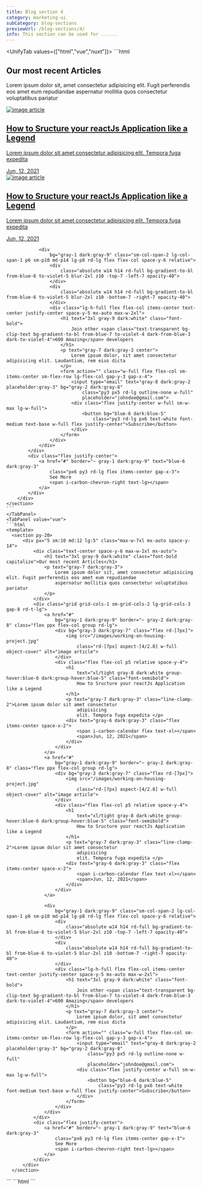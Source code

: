 ```yaml
---
title: Blog section 4
category: marketing-ui
subCategory: blog-sections
previewUrl: /blog-sections/4/
info: This section can be used for ......
---
```


<UnifyTab values={["html","vue","nuxt"]}>
    <TabPanel value="html">
    ```html
    <section py-20>
        <div px="5 sm:10 md:12 lg:5" class="max-w-7xl mx-auto space-y-14">
            <div class="text-center space-y-6 max-w-2xl mx-auto">
                <h1 text="3xl gray-9 dark:white" class="font-bold capitalize">Our most recent Articles</h1>
                <p text="gray-7 dark:gray-3">
                    Lorem ipsum dolor sit, amet consectetur adipisicing elit. Fugit perferendis eos amet eum repudiandae
                    aspernatur mollitia quos consectetur voluptatibus pariatur
                </p>
            </div>
            <div class="grid grid-cols-1 sm-grid-cols-2 lg-grid-cols-3 gap-8 rd-t-lg">
                <a href="#"
                    bg="gray-1 dark:gray-9" border="~ gray-2 dark:gray-8" class="flex ppx flex-col group rd-lg">
                    <div bg="gray-3 dark:gray-7" class="flex rd-[7px]">
                        <img src="/images/working-on-housing-project.jpg"
                            class="rd-[7px] aspect-[4/2.8] w-full object-cover" alt="image article">
                    </div>
                    <div class="flex flex-col p5 relative space-y-4">
                        <h1
                            text="xl/tight gray-8 dark:white group-hover:blue-6 dark:group-hover:blue-5" class="font-semibold">
                            How to Sructure your reactJs Application like a Legend
                        </h1>
                        <p text="gray-7 dark:gray-3" class="line-clamp-2">Lorem ipsum dolor sit amet consectetur
                            adipisicing
                            elit. Tempora fuga expedita </p>
                        <div text="gray-6 dark:gray-3" class="flex items-center space-x-2">
                            <span i-carbon-calendar flex text-xl></span>
                            <span>Jun, 12, 2021</span>
                        </div>
                    </div>
                </a>
                <a href="#"
                    bg="gray-1 dark:gray-9" border="~ gray-2 dark:gray-8" class="flex ppx flex-col group rd-lg">
                    <div bg="gray-3 dark:gray-7" class="flex rd-[7px]">
                        <img src="/images/working-on-housing-project.jpg"
                            class="rd-[7px] aspect-[4/2.8] w-full object-cover" alt="image article">
                    </div>
                    <div class="flex flex-col p5 relative space-y-4">
                        <h1
                            text="xl/tight gray-8 dark:white group-hover:blue-6 dark:group-hover:blue-5" class="font-semibold">
                            How to Sructure your reactJs Application like a Legend
                        </h1>
                        <p text="gray-7 dark:gray-3" class="line-clamp-2">Lorem ipsum dolor sit amet consectetur
                            adipisicing
                            elit. Tempora fuga expedita </p>
                        <div text="gray-6 dark:gray-3" class="flex items-center space-x-2">
                            <span i-carbon-calendar flex text-xl></span>
                            <span>Jun, 12, 2021</span>
                        </div>
                    </div>
                </a>

                <div
                    bg="gray-1 dark:gray-9" class="sm-col-span-2 lg-col-span-1 p6 sm-p10 md-p14 lg-p8 rd-lg flex flex-col space-y-6 relative">
                    <div
                        class="absolute w14 h14 rd-full bg-gradient-to-bl from-blue-6 to-violet-5 blur-2xl z10 -top-7 -left-7 opacity-40">
                    </div>
                    <div
                        class="absolute w14 h14 rd-full bg-gradient-to-bl from-blue-6 to-violet-5 blur-2xl z10 -bottom-7 -right-7 opacity-40">
                    </div>
                    <div class="lg-h-full flex flex-col items-center text-center justify-center space-y-5 mx-auto max-w-2xl">
                        <h1 text="3xl gray-9 dark:white" class="font-bold">
                            Join other <span class="text-transparent bg-clip-text bg-gradient-to-bl from-blue-7 to-violet-4 dark-from-blue-3 dark-to-violet-4">600 Amazing</span> developers
                        </h1>
                        <p text="gray-7 dark:gray-3 center">
                            Lorem ipsum dolor, sit amet consectetur adipisicing elit. Laudantium, rem eius dicta
                        </p>
                        <form action="" class="w-full flex flex-col sm-items-center sm-flex-row lg-flex-col gap-y-3 gap-x-4">
                            <input type="email" text="gray-8 dark:gray-2 placeholder:gray-3" bg="gray-2 dark:gray-8"
                                class="py3 px5 rd-lg outline-none w-full"
                                placeholder="johndoe@gmail.com">
                            <div class="flex justify-center w-full sm-w-max lg-w-full">
                                <button bg="blue-6 dark:blue-5"
                                    class="py3 rd-lg px6 text-white font-medium text-base w-full flex justify-center">Subscribe</button>
                            </div>
                        </form>
                    </div>
                </div>
            </div>
            <div class="flex justify-center">
                <a href="#" border="~ gray-1 dark:gray-9" text="blue-6 dark:gray-3"
                    class="px6 py3 rd-lg flex items-center gap-x-3">
                    See More
                    <span i-carbon-chevron-right text-lg></span>
                </a>
            </div>
        </div>
    </section>
    ```
    </TabPanel>
    <TabPanel value="vue">
    ```html
    <template>
      <section py-20>
          <div px="5 sm:10 md:12 lg:5" class="max-w-7xl mx-auto space-y-14">
              <div class="text-center space-y-6 max-w-2xl mx-auto">
                  <h1 text="3xl gray-9 dark:white" class="font-bold capitalize">Our most recent Articles</h1>
                  <p text="gray-7 dark:gray-3">
                      Lorem ipsum dolor sit, amet consectetur adipisicing elit. Fugit perferendis eos amet eum repudiandae
                      aspernatur mollitia quos consectetur voluptatibus pariatur
                  </p>
              </div>
              <div class="grid grid-cols-1 sm-grid-cols-2 lg-grid-cols-3 gap-8 rd-t-lg">
                  <a href="#"
                      bg="gray-1 dark:gray-9" border="~ gray-2 dark:gray-8" class="flex ppx flex-col group rd-lg">
                      <div bg="gray-3 dark:gray-7" class="flex rd-[7px]">
                          <img src="/images/working-on-housing-project.jpg"
                              class="rd-[7px] aspect-[4/2.8] w-full object-cover" alt="image article">
                      </div>
                      <div class="flex flex-col p5 relative space-y-4">
                          <h1
                              text="xl/tight gray-8 dark:white group-hover:blue-6 dark:group-hover:blue-5" class="font-semibold">
                              How to Sructure your reactJs Application like a Legend
                          </h1>
                          <p text="gray-7 dark:gray-3" class="line-clamp-2">Lorem ipsum dolor sit amet consectetur
                              adipisicing
                              elit. Tempora fuga expedita </p>
                          <div text="gray-6 dark:gray-3" class="flex items-center space-x-2">
                              <span i-carbon-calendar flex text-xl></span>
                              <span>Jun, 12, 2021</span>
                          </div>
                      </div>
                  </a>
                  <a href="#"
                      bg="gray-1 dark:gray-9" border="~ gray-2 dark:gray-8" class="flex ppx flex-col group rd-lg">
                      <div bg="gray-3 dark:gray-7" class="flex rd-[7px]">
                          <img src="/images/working-on-housing-project.jpg"
                              class="rd-[7px] aspect-[4/2.8] w-full object-cover" alt="image article">
                      </div>
                      <div class="flex flex-col p5 relative space-y-4">
                          <h1
                              text="xl/tight gray-8 dark:white group-hover:blue-6 dark:group-hover:blue-5" class="font-semibold">
                              How to Sructure your reactJs Application like a Legend
                          </h1>
                          <p text="gray-7 dark:gray-3" class="line-clamp-2">Lorem ipsum dolor sit amet consectetur
                              adipisicing
                              elit. Tempora fuga expedita </p>
                          <div text="gray-6 dark:gray-3" class="flex items-center space-x-2">
                              <span i-carbon-calendar flex text-xl></span>
                              <span>Jun, 12, 2021</span>
                          </div>
                      </div>
                  </a>

                  <div
                      bg="gray-1 dark:gray-9" class="sm-col-span-2 lg-col-span-1 p6 sm-p10 md-p14 lg-p8 rd-lg flex flex-col space-y-6 relative">
                      <div
                          class="absolute w14 h14 rd-full bg-gradient-to-bl from-blue-6 to-violet-5 blur-2xl z10 -top-7 -left-7 opacity-40">
                      </div>
                      <div
                          class="absolute w14 h14 rd-full bg-gradient-to-bl from-blue-6 to-violet-5 blur-2xl z10 -bottom-7 -right-7 opacity-40">
                      </div>
                      <div class="lg-h-full flex flex-col items-center text-center justify-center space-y-5 mx-auto max-w-2xl">
                          <h1 text="3xl gray-9 dark:white" class="font-bold">
                              Join other <span class="text-transparent bg-clip-text bg-gradient-to-bl from-blue-7 to-violet-4 dark-from-blue-3 dark-to-violet-4">600 Amazing</span> developers
                          </h1>
                          <p text="gray-7 dark:gray-3 center">
                              Lorem ipsum dolor, sit amet consectetur adipisicing elit. Laudantium, rem eius dicta
                          </p>
                          <form action="" class="w-full flex flex-col sm-items-center sm-flex-row lg-flex-col gap-y-3 gap-x-4">
                              <input type="email" text="gray-8 dark:gray-2 placeholder:gray-3" bg="gray-2 dark:gray-8"
                                  class="py3 px5 rd-lg outline-none w-full"
                                  placeholder="johndoe@gmail.com">
                              <div class="flex justify-center w-full sm-w-max lg-w-full">
                                  <button bg="blue-6 dark:blue-5"
                                      class="py3 rd-lg px6 text-white font-medium text-base w-full flex justify-center">Subscribe</button>
                              </div>
                          </form>
                      </div>
                  </div>
              </div>
              <div class="flex justify-center">
                  <a href="#" border="~ gray-1 dark:gray-9" text="blue-6 dark:gray-3"
                      class="px6 py3 rd-lg flex items-center gap-x-3">
                      See More
                      <span i-carbon-chevron-right text-lg></span>
                  </a>
              </div>
          </div>
      </section>
  </template>
    ```
    </TabPanel>
    <TabPanel value="nuxt">
    ```html
  <template>
      <section py-20>
          <div px="5 sm:10 md:12 lg:5" class="max-w-7xl mx-auto space-y-14">
              <div class="text-center space-y-6 max-w-2xl mx-auto">
                  <h1 text="3xl gray-9 dark:white" class="font-bold capitalize">Our most recent Articles</h1>
                  <p text="gray-7 dark:gray-3">
                      Lorem ipsum dolor sit, amet consectetur adipisicing elit. Fugit perferendis eos amet eum repudiandae
                      aspernatur mollitia quos consectetur voluptatibus pariatur
                  </p>
              </div>
              <div class="grid grid-cols-1 sm-grid-cols-2 lg-grid-cols-3 gap-8 rd-t-lg">
                  <nuxt-link to="#"
                      bg="gray-1 dark:gray-9" border="~ gray-2 dark:gray-8" class="flex ppx flex-col group rd-lg">
                      <div bg="gray-3 dark:gray-7" class="flex rd-[7px]">
                          <img src="/images/working-on-housing-project.jpg"
                              class="rd-[7px] aspect-[4/2.8] w-full object-cover" alt="image article">
                      </div>
                      <div class="flex flex-col p5 relative space-y-4">
                          <h1
                              text="xl/tight gray-8 dark:white group-hover:blue-6 dark:group-hover:blue-5" class="font-semibold">
                              How to Sructure your reactJs Application like a Legend
                          </h1>
                          <p text="gray-7 dark:gray-3" class="line-clamp-2">Lorem ipsum dolor sit amet consectetur
                              adipisicing
                              elit. Tempora fuga expedita </p>
                          <div text="gray-6 dark:gray-3" class="flex items-center space-x-2">
                              <span i-carbon-calendar flex text-xl></span>
                              <span>Jun, 12, 2021</span>
                          </div>
                      </div>
                  </nuxt-link>
                  <nuxt-link to="#"
                      bg="gray-1 dark:gray-9" border="~ gray-2 dark:gray-8" class="flex ppx flex-col group rd-lg">
                      <div bg="gray-3 dark:gray-7" class="flex rd-[7px]">
                          <img src="/images/working-on-housing-project.jpg"
                              class="rd-[7px] aspect-[4/2.8] w-full object-cover" alt="image article">
                      </div>
                      <div class="flex flex-col p5 relative space-y-4">
                          <h1
                              text="xl/tight gray-8 dark:white group-hover:blue-6 dark:group-hover:blue-5" class="font-semibold">
                              How to Sructure your reactJs Application like a Legend
                          </h1>
                          <p text="gray-7 dark:gray-3" class="line-clamp-2">Lorem ipsum dolor sit amet consectetur
                              adipisicing
                              elit. Tempora fuga expedita </p>
                          <div text="gray-6 dark:gray-3" class="flex items-center space-x-2">
                              <span i-carbon-calendar flex text-xl></span>
                              <span>Jun, 12, 2021</span>
                          </div>
                      </div>
                  </nuxt-link>

                  <div
                      bg="gray-1 dark:gray-9" class="sm-col-span-2 lg-col-span-1 p6 sm-p10 md-p14 lg-p8 rd-lg flex flex-col space-y-6 relative">
                      <div
                          class="absolute w14 h14 rd-full bg-gradient-to-bl from-blue-6 to-violet-5 blur-2xl z10 -top-7 -left-7 opacity-40">
                      </div>
                      <div
                          class="absolute w14 h14 rd-full bg-gradient-to-bl from-blue-6 to-violet-5 blur-2xl z10 -bottom-7 -right-7 opacity-40">
                      </div>
                      <div class="lg-h-full flex flex-col items-center text-center justify-center space-y-5 mx-auto max-w-2xl">
                          <h1 text="3xl gray-9 dark:white" class="font-bold">
                              Join other <span class="text-transparent bg-clip-text bg-gradient-to-bl from-blue-7 to-violet-4 dark-from-blue-3 dark-to-violet-4">600 Amazing</span> developers
                          </h1>
                          <p text="gray-7 dark:gray-3 center">
                              Lorem ipsum dolor, sit amet consectetur adipisicing elit. Laudantium, rem eius dicta
                          </p>
                          <form action="" class="w-full flex flex-col sm-items-center sm-flex-row lg-flex-col gap-y-3 gap-x-4">
                              <input type="email" text="gray-8 dark:gray-2 placeholder:gray-3" bg="gray-2 dark:gray-8"
                                  class="py3 px5 rd-lg outline-none w-full"
                                  placeholder="johndoe@gmail.com">
                              <div class="flex justify-center w-full sm-w-max lg-w-full">
                                  <button bg="blue-6 dark:blue-5"
                                      class="py3 rd-lg px6 text-white font-medium text-base w-full flex justify-center">Subscribe</button>
                              </div>
                          </form>
                      </div>
                  </div>
              </div>
              <div class="flex justify-center">
                  <nuxt-link to="#" border="~ gray-1 dark:gray-9" text="blue-6 dark:gray-3"
                      class="px6 py3 rd-lg flex items-center gap-x-3">
                      See More
                      <span i-carbon-chevron-right text-lg></span>
                  </nuxt-link>
              </div>
          </div>
      </section>
  </template>
    ```
    </TabPanel>
</UnifyTab>